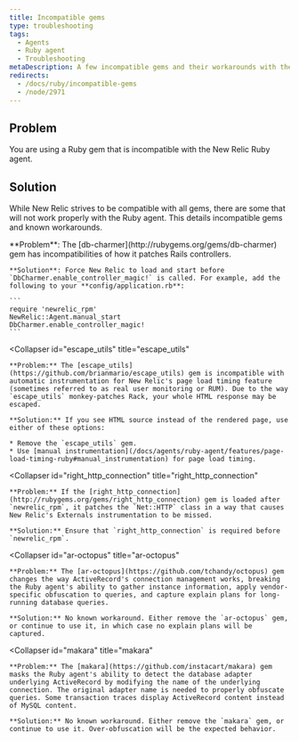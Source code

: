 ```yaml
---
title: Incompatible gems
type: troubleshooting
tags:
  - Agents
  - Ruby agent
  - Troubleshooting
metaDescription: A few incompatible gems and their workarounds with the New Relic Ruby agent.
redirects:
  - /docs/ruby/incompatible-gems
  - /node/2971
---
```


## Problem

You are using a Ruby gem that is incompatible with the New Relic Ruby agent.

## Solution

While New Relic strives to be compatible with all gems, there are some that will not work properly with the Ruby agent. This details incompatible gems and known workarounds.

<CollapserGroup>
  <Collapser
    id="db-charmer"
    title="db-charmer"
  >
    **Problem**: The [db-charmer](http://rubygems.org/gems/db-charmer) gem has incompatibilities of how it patches Rails controllers.

    **Solution**: Force New Relic to load and start before `DbCharmer.enable_controller_magic!` is called. For example, add the following to your **config/application.rb**:

    ```
    require 'newrelic_rpm'
    NewRelic::Agent.manual_start
    DbCharmer.enable_controller_magic!
    ```
  </Collapser>

  <Collapser
    id="escape_utils"
    title="escape_utils"
  >
    **Problem:** The [escape_utils](https://github.com/brianmario/escape_utils) gem is incompatible with automatic instrumentation for New Relic's page load timing feature (sometimes referred to as real user monitoring or RUM). Due to the way `escape_utils` monkey-patches Rack, your whole HTML response may be escaped.

    **Solution:** If you see HTML source instead of the rendered page, use either of these options:

    * Remove the `escape_utils` gem.
    * Use [manual instrumentation](/docs/agents/ruby-agent/features/page-load-timing-ruby#manual_instrumentation) for page load timing.
  </Collapser>

  <Collapser
    id="right_http_connection"
    title="right_http_connection"
  >
    **Problem:** If the [right_http_connection](http://rubygems.org/gems/right_http_connection) gem is loaded after `newrelic_rpm`, it patches the `Net::HTTP` class in a way that causes New Relic's Externals instrumentation to be missed.

    **Solution:** Ensure that `right_http_connection` is required before `newrelic_rpm`.
  </Collapser>

  <Collapser
    id="ar-octopus"
    title="ar-octopus"
  >
    **Problem:** The [ar-octopus](https://github.com/tchandy/octopus) gem changes the way ActiveRecord's connection management works, breaking the Ruby agent's ability to gather instance information, apply vendor-specific obfuscation to queries, and capture explain plans for long-running database queries.

    **Solution:** No known workaround. Either remove the `ar-octopus` gem, or continue to use it, in which case no explain plans will be captured.
  </Collapser>

  <Collapser
    id="makara"
    title="makara"
  >
    **Problem:** The [makara](https://github.com/instacart/makara) gem masks the Ruby agent's ability to detect the database adapter underlying ActiveRecord by modifying the name of the underlying connection. The original adapter name is needed to properly obfuscate queries. Some transaction traces display ActiveRecord content instead of MySQL content.

    **Solution:** No known workaround. Either remove the `makara` gem, or continue to use it. Over-obfuscation will be the expected behavior.
  </Collapser>
</CollapserGroup>
